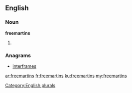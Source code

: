 ==English==

===Noun===
'''freemartins'''

# {{plural of|[[freemartin]]}}

===Anagrams===
* [[interframes#English|interframes]]

[[Category:English plurals]]

[[ar:freemartins]]
[[fr:freemartins]]
[[ku:freemartins]]
[[my:freemartins]]